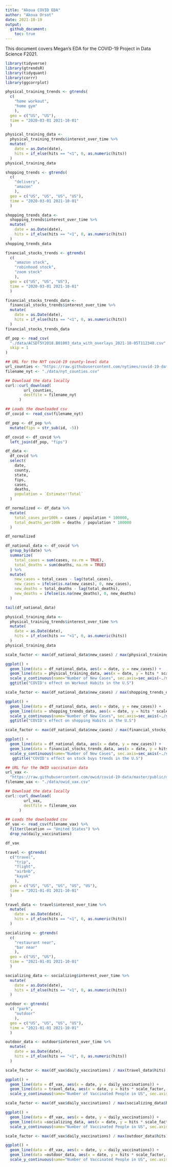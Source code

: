 ```yaml
---
title: "Akoua COVID EDA"
author: "Akoua Orsot"
date: 2021-10-19
output:
  github_document:
    toc: true
---
```


This document covers Megan's EDA for the COVID-19 Project in Data Science F2021.

```r
library(tidyverse)
library(gtrendsR)
library(tidyquant)
library(corrr)
library(ggcorrplot)
```

```r
physical_training_trends <- gtrends(
  c(
    "home workout", 
    "home gym"
    ), 
  geo = c("US", "US"), 
  time = "2020-03-01 2021-10-01"
  )

physical_training_data <- 
  physical_training_trends$interest_over_time %>%
  mutate(
    date = as.Date(date),
    hits = if_else(hits == "<1", 0, as.numeric(hits))
  )
physical_training_data
```

```r

shopping_trends <- gtrends(
  c(
    "delivery", 
    "amazon"
    ), 
  geo = c("US", "US", "US", "US"), 
  time = "2020-03-01 2021-10-01"
  )

shopping_trends_data <- 
  shopping_trends$interest_over_time %>%
  mutate(
    date = as.Date(date),
    hits = if_else(hits == "<1", 0, as.numeric(hits))
  )
shopping_trends_data
```

```r

financial_stocks_trends <- gtrends(
  c(
    "amazon stock", 
    "robinhood stock",
    "zoom stock"
    ), 
  geo = c("US", "US", "US"), 
  time = "2020-03-01 2021-10-01"
  )

financial_stocks_trends_data <- 
  financial_stocks_trends$interest_over_time %>%
  mutate(
    date = as.Date(date),
    hits = if_else(hits == "<1", 0, as.numeric(hits))
  )
financial_stocks_trends_data
```

```r
df_pop <- read_csv(
  "./data/ACSDT5Y2018.B01003_data_with_overlays_2021-10-05T112340.csv", 
  skip = 1
)

## URL for the NYT covid-19 county-level data
url_counties <- "https://raw.githubusercontent.com/nytimes/covid-19-data/master/us-counties.csv"
filename_nyt <- "./data/nyt_counties.csv"

## Download the data locally
curl::curl_download(
        url_counties,
        destfile = filename_nyt
      )

## Loads the downloaded csv
df_covid <- read_csv(filename_nyt)

df_pop <- df_pop %>%
  mutate(fips = str_sub(id, -5))

df_covid <- df_covid %>%
  left_join(df_pop, "fips")

df_data <-
  df_covid %>%
  select(
    date,
    county,
    state,
    fips,
    cases,
    deaths,
    population = `Estimate!!Total`
  )

df_normalized <- df_data %>%
  mutate(
    total_cases_per100k = cases / population * 100000,
    total_deaths_per100k = deaths / population * 100000
  )

df_normalized
```

```r
df_national_data <- df_covid %>%
  group_by(date) %>%
  summarize(
    total_cases = sum(cases, na.rm = TRUE),
    total_deaths = sum(deaths, na.rm = TRUE)
  ) %>%
  mutate(
    new_cases = total_cases - lag(total_cases),
    new_cases = ifelse(is.na(new_cases), 0, new_cases),
    new_deaths = total_deaths - lag(total_deaths),
    new_deaths = ifelse(is.na(new_deaths), 0, new_deaths)
  )

tail(df_national_data)
```

```r
physical_training_data <- 
  physical_training_trends$interest_over_time %>%
  mutate(
    date = as.Date(date),
    hits = if_else(hits == "<1", 0, as.numeric(hits))
  )
physical_training_data
```

```r
scale_factor <- max(df_national_data$new_cases) / max(physical_training_data$hits)

ggplot() +
  geom_line(data = df_national_data, aes(x = date, y = new_cases)) +
  geom_line(data = physical_training_data, aes(x = date, y = hits * scale_factor, color = keyword)) +
  scale_y_continuous(name="Number of New Cases", sec.axis=sec_axis(~./scale_factor, name="Popularity of Google Search")) +
  ggtitle("COVID's effect on Workout Habits in the U.S")
```

```r
scale_factor <- max(df_national_data$new_cases) / max(shopping_trends_data$hits)

ggplot() +
  geom_line(data = df_national_data, aes(x = date, y = new_cases)) +
  geom_line(data = shopping_trends_data, aes(x = date, y = hits * scale_factor, color = keyword)) +
  scale_y_continuous(name="Number of New Cases", sec.axis=sec_axis(~./scale_factor, name="Popularity of Google Search")) +
  ggtitle("COVID's effect on shopping Habits in the U.S")
```

```r
scale_factor <- max(df_national_data$new_cases) / max(financial_stocks_trends_data$hits)

ggplot() +
  geom_line(data = df_national_data, aes(x = date, y = new_cases)) +
  geom_line(data = financial_stocks_trends_data, aes(x = date, y = hits * scale_factor, color = keyword)) +
  scale_y_continuous(name="Number of New Cases", sec.axis=sec_axis(~./scale_factor, name="Popularity of Google Search")) +
   ggtitle("COVID's effect on stock buys trends in the U.S")
```

```r
## URL for the OWID vaccination data
url_vax <- 
  "https://raw.githubusercontent.com/owid/covid-19-data/master/public/data/vaccinations/vaccinations.csv"
filename_vax <- "./data/owid_vax.csv"

## Download the data locally
curl::curl_download(
        url_vax,
        destfile = filename_vax
      )

## Loads the downloaded csv
df_vax <- read_csv(filename_vax) %>%
  filter(location == "United States") %>%
  drop_na(daily_vaccinations)

df_vax
```

```r
travel <- gtrends(
  c("travel", 
    "trip", 
    "flight", 
    "airbnb", 
    "kayak"
    ), 
  geo = c("US", "US", "US", "US", "US"), 
  time = "2021-01-01 2021-10-01"
  )

travel_data <- travel$interest_over_time %>%
  mutate(
    date = as.Date(date),
    hits = if_else(hits == "<1", 0, as.numeric(hits))
  )


```

```r
socializing <- gtrends(
  c( 
    "restaurant near",  
    "bar near"
    ), 
  geo = c("US", "US"), 
  time = "2021-01-01 2021-10-01"
  )

socializing_data <- socializing$interest_over_time %>%
  mutate(
    date = as.Date(date),
    hits = if_else(hits == "<1", 0, as.numeric(hits))
  )

```

```r

outdoor <- gtrends(
  c( "park", 
    "outdoor"
    ), 
  geo = c("US", "US", "US", "US"), 
  time = "2021-01-01 2021-10-01"
  )

outdoor_data <- outdoor$interest_over_time %>%
  mutate(
    date = as.Date(date),
    hits = if_else(hits == "<1", 0, as.numeric(hits))
  )
```

```r
scale_factor <- max(df_vax$daily_vaccinations) / max(travel_data$hits)

ggplot() +
  geom_line(data = df_vax, aes(x = date, y = daily_vaccinations)) +
  geom_line(data = travel_data, aes(x = date, y = hits * scale_factor, color = keyword)) +
  scale_y_continuous(name="Number of Vaccinated People in US", sec.axis=sec_axis(~./scale_factor, name="Popularity of Google Search"))

```

```r
scale_factor <- max(df_vax$daily_vaccinations) / max(socializing_data$hits)

ggplot() +
  geom_line(data = df_vax, aes(x = date, y = daily_vaccinations)) +
  geom_line(data =socializing_data, aes(x = date, y = hits * scale_factor, color = keyword)) +
  scale_y_continuous(name="Number of Vaccinated People in US", sec.axis=sec_axis(~./scale_factor, name="Popularity of Google Search"))

```

```r
scale_factor <- max(df_vax$daily_vaccinations) / max(outdoor_data$hits)

ggplot() +
  geom_line(data = df_vax, aes(x = date, y = daily_vaccinations)) +
  geom_line(data =outdoor_data, aes(x = date, y = hits * scale_factor, color = keyword)) +
  scale_y_continuous(name="Number of Vaccinated People in US", sec.axis=sec_axis(~./scale_factor, name="Popularity of Google Search"))

```
